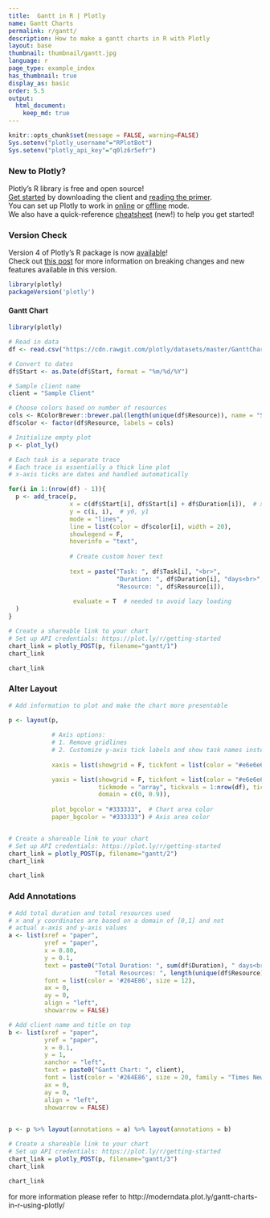 ```yaml
---
title:  Gantt in R | Plotly
name: Gantt Charts
permalink: r/gantt/
description: How to make a gantt charts in R with Plotly
layout: base
thumbnail: thumbnail/gantt.jpg
language: r
page_type: example_index
has_thumbnail: true
display_as: basic
order: 5.5
output:
  html_document:
    keep_md: true
---
```


```r
knitr::opts_chunk$set(message = FALSE, warning=FALSE)
Sys.setenv("plotly_username"="RPlotBot")
Sys.setenv("plotly_api_key"="q0lz6r5efr")
```

### New to Plotly?

Plotly's R library is free and open source!<br>
[Get started](https://plot.ly/r/getting-started/) by downloading the client and [reading the primer](https://plot.ly/r/getting-started/).<br>
You can set up Plotly to work in [online](https://plot.ly/r/getting-started/#hosting-graphs-in-your-online-plotly-account) or [offline](https://plot.ly/r/offline/) mode.<br>
We also have a quick-reference [cheatsheet](https://images.plot.ly/plotly-documentation/images/r_cheat_sheet.pdf) (new!) to help you get started!

### Version Check

Version 4 of Plotly's R package is now [available](https://plot.ly/r/getting-started/#installation)!<br>
Check out [this post](http://moderndata.plot.ly/upgrading-to-plotly-4-0-and-above/) for more information on breaking changes and new features available in this version.
    
```r
library(plotly)
packageVersion('plotly')
```

#### Gantt Chart

```r
library(plotly)

# Read in data
df <- read.csv("https://cdn.rawgit.com/plotly/datasets/master/GanttChart-updated.csv", stringsAsFactors = F)

# Convert to dates
df$Start <- as.Date(df$Start, format = "%m/%d/%Y")

# Sample client name
client = "Sample Client"

# Choose colors based on number of resources
cols <- RColorBrewer::brewer.pal(length(unique(df$Resource)), name = "Set3")
df$color <- factor(df$Resource, labels = cols)

# Initialize empty plot
p <- plot_ly()

# Each task is a separate trace
# Each trace is essentially a thick line plot
# x-axis ticks are dates and handled automatically

for(i in 1:(nrow(df) - 1)){
  p <- add_trace(p,
                 x = c(df$Start[i], df$Start[i] + df$Duration[i]),  # x0, x1
                 y = c(i, i),  # y0, y1
                 mode = "lines",
                 line = list(color = df$color[i], width = 20),
                 showlegend = F,
                 hoverinfo = "text",
                 
                 # Create custom hover text
                 
                 text = paste("Task: ", df$Task[i], "<br>",
                              "Duration: ", df$Duration[i], "days<br>",
                              "Resource: ", df$Resource[i]),
                 
                  evaluate = T  # needed to avoid lazy loading
  )
}

# Create a shareable link to your chart
# Set up API credentials: https://plot.ly/r/getting-started
chart_link = plotly_POST(p, filename="gantt/1")
chart_link
```

```r
chart_link
```

### Alter Layout

```r
# Add information to plot and make the chart more presentable

p <- layout(p,
            
            # Axis options:
            # 1. Remove gridlines
            # 2. Customize y-axis tick labels and show task names instead of numbers
            
            xaxis = list(showgrid = F, tickfont = list(color = "#e6e6e6")),

            yaxis = list(showgrid = F, tickfont = list(color = "#e6e6e6"),
                         tickmode = "array", tickvals = 1:nrow(df), ticktext = unique(df$Task),
                         domain = c(0, 0.9)),
            
            plot_bgcolor = "#333333",  # Chart area color
            paper_bgcolor = "#333333") # Axis area color


# Create a shareable link to your chart
# Set up API credentials: https://plot.ly/r/getting-started
chart_link = plotly_POST(p, filename="gantt/2")
chart_link
```

```r
chart_link
```

### Add Annotations

```r
# Add total duration and total resources used
# x and y coordinates are based on a domain of [0,1] and not
# actual x-axis and y-axis values
a <- list(xref = "paper", 
          yref = "paper",
          x = 0.80, 
          y = 0.1,
          text = paste0("Total Duration: ", sum(df$Duration), " days<br>",
                        "Total Resources: ", length(unique(df$Resource)), "<br>"),
          font = list(color = '#264E86', size = 12),
          ax = 0, 
          ay = 0,
          align = "left",
          showarrow = FALSE)

# Add client name and title on top
b <- list(xref = "paper", 
          yref = "paper",
          x = 0.1, 
          y = 1, 
          xanchor = "left",
          text = paste0("Gantt Chart: ", client),
          font = list(color = '#264E86', size = 20, family = "Times New Roman"),
          ax = 0, 
          ay = 0,
          align = "left",
          showarrow = FALSE)

            
p <- p %>% layout(annotations = a) %>% layout(annotations = b)

# Create a shareable link to your chart
# Set up API credentials: https://plot.ly/r/getting-started
chart_link = plotly_POST(p, filename="gantt/3")
chart_link
```


```r
chart_link
```

for more information please refer to http://moderndata.plot.ly/gantt-charts-in-r-using-plotly/ 